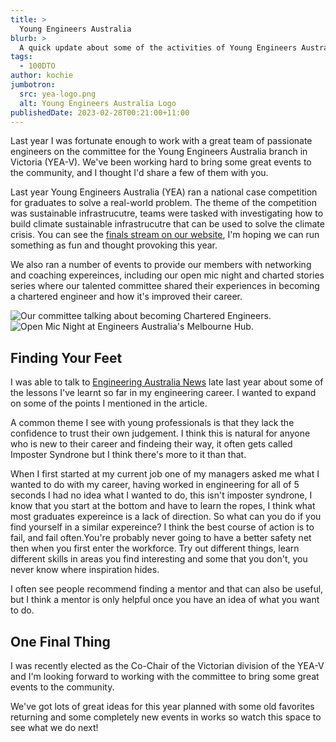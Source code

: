 ```yaml
---
title: >
  Young Engineers Australia
blurb: >
  A quick update about some of the activities of Young Engineers Australia.
tags:
  - 100DTO
author: kochie
jumbotron:
  src: yea-logo.png
  alt: Young Engineers Australia Logo
publishedDate: 2023-02-28T00:21:00+11:00
---
```


Last year I was fortunate enough to work with a great team of passionate
engineers on the committee for the Young Engineers Australia branch in Victoria
(YEA-V). We've been working hard to bring some great events to the community,
and I thought I'd share a few of them with you.

Last year Young Engineers Australia (YEA) ran a national case competition for
graduates to solve a real-world problem. The theme of the competition was
sustainable infrastrucutre, teams were tasked with investigating how to build
climate sustainable infrastrucutre that can be used to solve the climate crisis.
You can see the
[finals stream on our website](https://yea.engineersaustralia.org.au/yea-case-competition-2022),
I'm hoping we can run something as fun and thought provoking this year.

We also ran a number of events to provide our members with networking and
coaching expereinces, including our open mic night and charted stories series
where our talented committee shared their experiences in becoming a chartered
engineer and how it's improved their career.

![Our committee talking about becoming Chartered Engineers.](./charted_event.jpg)
![Open Mic Night at Engineers Australia's Melbourne Hub.](./open_mic_night.jpg)

## Finding Your Feet

I was able to talk to
[Engineering Australia News](https://www.engineersaustralia.org.au/news-and-media/2022/11/meet-robert-koch-graduate-member-and-software-engineer)
late last year about some of the lessons I've learnt so far in my engineering
career. I wanted to expand on some of the points I mentioned in the article.

A common theme I see with young professionals is that they lack the confidence
to trust their own judgement. I think this is natural for anyone who is new to
their career and findeing their way, it often gets called Imposter Syndrone but
I think there's more to it than that.

When I first started at my current job one of my managers asked me what I wanted
to do with my career, having worked in engineering for all of 5 seconds I had no
idea what I wanted to do, this isn't imposter syndrone, I know that you start at
the bottom and have to learn the ropes, I think what most graduates expereince
is a lack of direction. So what can you do if you find yourself in a similar
expereince? I think the best course of action is to fail, and fail often.You're
probably never going to have a better safety net then when you first enter the
workforce. Try out different things, learn different skills in areas you find
interesting and some that you don't, you never know where inspiration hides.

I often see people recommend finding a mentor and that can also be useful, but I
think a mentor is only helpful once you have an idea of what you want to do.

## One Final Thing

I was recently elected as the Co-Chair of the Victorian division of the YEA-V
and I'm looking forward to working with the committee to bring some great events
to the community.

We've got lots of great ideas for this year planned with some old favorites
returning and some completely new events in works so watch this space to see
what we do next!
